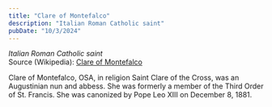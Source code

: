```yaml
---
title: "Clare of Montefalco"
description: "Italian Roman Catholic saint"
pubDate: "10/3/2024"
---
```


*Italian Roman Catholic saint*  
Source (Wikipedia): [Clare of Montefalco][1]

Clare of Montefalco, OSA, in religion Saint Clare of the Cross, was an Augustinian nun and abbess. She was formerly a member of the Third Order of St. Francis. She was canonized by Pope Leo XIII on December 8, 1881.

[1]: https://en.wikipedia.org/wiki/Clare_of_Montefalco
